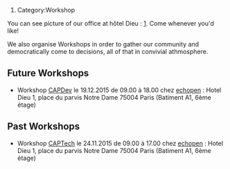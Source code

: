 # Category:Workshop

You can see picture of our office at hôtel Dieu : [http://echopen.org/index.php?title=Workshop]. Come whenever you'd like!

We also organise Workshops in order to gather our community and democratically come to decisions, all of that in convivial athmosphere. 

==Future Workshops==
* Workshop [[CAPDev]] le 19.12.2015 de 09.00 à 18.00 chez [https://www.google.fr/maps/place/1+Parvis+Notre-Dame+-+Pl.+Jean-Paul+II,+75004+Paris-4E-Arrondissement/@48.8539541,2.346142,17z/data=!3m1!4b1!4m2!3m1!1s0x47e671e1a22a2c85:0xa21c95b447836ce8 echopen] : Hotel Dieu 1, place du parvis Notre Dame 75004 Paris (Batiment A1, 6ème étage)
==Past Workshops==
* Workshop [[CAPTech]] le 24.11.2015 de 09.00 à 17.00 chez [https://www.google.fr/maps/place/1+Parvis+Notre-Dame+-+Pl.+Jean-Paul+II,+75004+Paris-4E-Arrondissement/@48.8539541,2.346142,17z/data=!3m1!4b1!4m2!3m1!1s0x47e671e1a22a2c85:0xa21c95b447836ce8 echopen] : Hotel Dieu 1, place du parvis Notre Dame 75004 Paris (Batiment A1, 6ème étage)